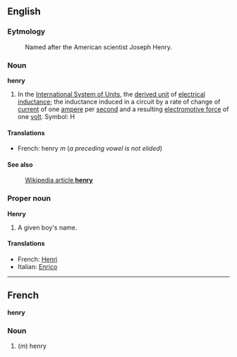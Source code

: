 ==English==

===Eytmology===

:Named after the American scientist Joseph Henry.

===Noun===
'''henry'''

#In the [[International System of Units]], the [[derived unit]] of [[electrical inductance]]; the inductance induced in a circuit by a rate of change of [[current]] of one [[ampere]] per [[second]] and a resulting [[electromotive force]] of one [[volt]].  Symbol: H

====Translations====

*French: henry ''m'' (''a preceding vowel is not elided'')

====See also====
:[[en:henry_(inductance)|Wikipedia article '''henry''']]

===Proper noun===
'''Henry'''

#A given boy's name.

====Translations====

*French: [[Henri]]
*Italian: [[Enrico]]

----

==French==
'''henry'''

===Noun===

#(''m'') henry